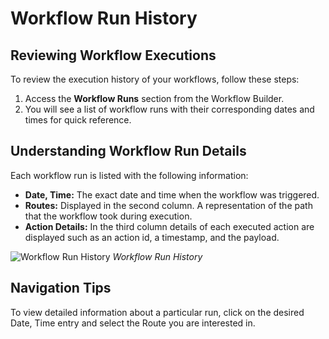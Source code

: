 # Workflow Run History

## Reviewing Workflow Executions

To review the execution history of your workflows, follow these steps:

1. Access the **Workflow Runs** section from the Workflow Builder.
2. You will see a list of workflow runs with their corresponding dates and times for quick reference.

## Understanding Workflow Run Details

Each workflow run is listed with the following information:

- **Date, Time:** The exact date and time when the workflow was triggered.
- **Routes:** Displayed in the second column. A representation of the path that the workflow took during execution.
- **Action Details:** In the third column details of each executed action are displayed such as an action id, a timestamp, and the payload.

![Workflow Run History](../../../img/run_history.png)
_Workflow Run History_


## Navigation Tips
To view detailed information about a particular run, click on the desired Date, Time entry and select the Route you are interested in.




